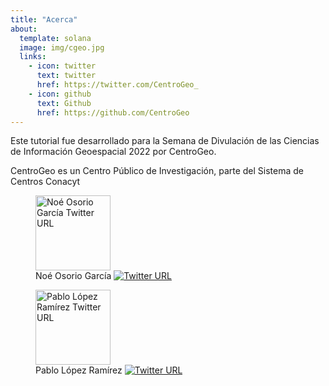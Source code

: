 ```yaml
---
title: "Acerca"
about:
  template: solana
  image: img/cgeo.jpg
  links:
    - icon: twitter
      text: twitter
      href: https://twitter.com/CentroGeo_
    - icon: github
      text: Github
      href: https://github.com/CentroGeo
---
```

Este tutorial fue desarrollado para la Semana de Divulación de las Ciencias de Información Geoespacial 2022 por CentroGeo.

CentroGeo es un Centro Público de Investigación, parte del Sistema de Centros Conacyt

::: {layout="[1, -1, 1]"}
![Noé Osorio García [![Twitter URL](https://img.shields.io/twitter/url/https/twitter.com/bukotsunikki.svg?style=social&label=)](https://https://twitter.com/noeosoriopk)](img/noe.jpeg){width=120px fig-align="left"}

![Pablo López Ramírez [![Twitter URL](https://img.shields.io/twitter/url/https/twitter.com/bukotsunikki.svg?style=social&label=)](https://https://twitter.com/noeosoriopk)](img/pablo.JPG){width=120px fig-align="left"}
:::


